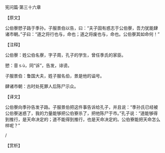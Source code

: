 

宪问篇·第三十六章

【原文】

公伯寮愬子路于季孙。子服景伯以告，曰：“夫子固有惑志于公伯寮，吾力犹能肆诸市朝。”子曰：“道之将行也与，命也；道之将废也与，命也。公伯寮其如命何！”

【注释】

公伯寮：姓公伯名寮，字子周，孔子的学生，曾任季氏的家臣。

愬：音ｓù，同“诉”，告发，诽谤。

子服景伯：鲁国大夫，姓子服名伯，景是他的谥号。

肆诸市朝：古时处死罪人后陈尸示众。

【译文】

公伯寮向季孙告发子路。子服景伯把这件事告诉给孔子，并且说：“季孙氏已经被公伯寮迷惑了，我的力量能够把公伯寮杀了，把他陈尸于市。”孔子说：“道能够得到推行，是天命决定的；道不能得到推行，也是天命决定的。公伯寮能把天命怎么样呢？”

/

【赏析】

